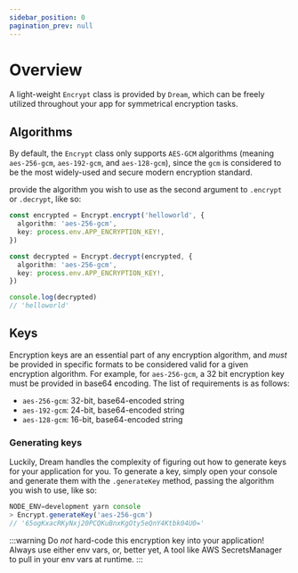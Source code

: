 ```yaml
---
sidebar_position: 0
pagination_prev: null
---
```


# Overview

A light-weight `Encrypt` class is provided by `Dream`, which can be freely utilized throughout your app for symmetrical encryption tasks.

## Algorithms

By default, the `Encrypt` class only supports `AES-GCM` algorithms (meaning `aes-256-gcm`, `aes-192-gcm`, and `aes-128-gcm`), since the `gcm` is considered to be the most widely-used and secure modern encryption standard.

provide the algorithm you wish to use as the second argument to `.encrypt` or `.decrypt`, like so:

```ts
const encrypted = Encrypt.encrypt('helloworld', {
  algorithm: 'aes-256-gcm',
  key: process.env.APP_ENCRYPTION_KEY!,
})

const decrypted = Encrypt.decrypt(encrypted, {
  algorithm: 'aes-256-gcm',
  key: process.env.APP_ENCRYPTION_KEY!,
})

console.log(decrypted)
// 'helloworld'
```

## Keys

Encryption keys are an essential part of any encryption algorithm, and _must_ be provided in specific formats to be considered valid for a given encryption algorithm. For example, for `aes-256-gcm`, a 32 bit encryption key must be provided in base64 encoding. The list of requirements is as follows:

- `aes-256-gcm`: 32-bit, base64-encoded string
- `aes-192-gcm`: 24-bit, base64-encoded string
- `aes-128-gcm`: 16-bit, base64-encoded string

### Generating keys

Luckily, Dream handles the complexity of figuring out how to generate keys for your application for you. To generate a key, simply open your console and generate them with the `.generateKey` method, passing the algorithm you wish to use, like so:

```ts
NODE_ENV=development yarn console
> Encrypt.generateKey('aes-256-gcm')
// '65ogKxacRKyNxj20PCQKuBnxKgOty5eQnY4Ktbk04U0='
```

:::warning
Do _not_ hard-code this encryption key into your application! Always use either env vars, or, better yet, A tool like AWS SecretsManager to pull in your env vars at runtime.
:::
